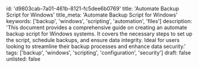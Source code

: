 id: 'd9803cab-7a01-461b-8121-fc5dee6b0769'
title: 'Automate Backup Script for Windows'
title_meta: 'Automate Backup Script for Windows'
keywords: ['backup', 'windows', 'scripting', 'automation', 'files']
description: 'This document provides a comprehensive guide on creating an automate backup script for Windows systems. It covers the necessary steps to set up the script, schedule backups, and ensure data integrity. Ideal for users looking to streamline their backup processes and enhance data security.'
tags: ['backup', 'windows', 'scripting', 'configuration', 'security']
draft: false
unlisted: false













